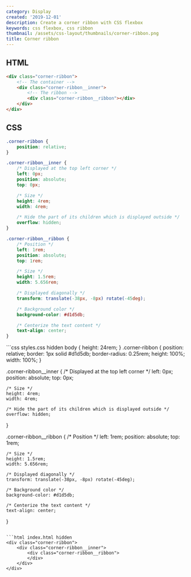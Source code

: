 ```yaml
---
category: Display
created: '2019-12-01'
description: Create a corner ribbon with CSS flexbox
keywords: css flexbox, css ribbon
thumbnail: /assets/css-layout/thumbnails/corner-ribbon.png
title: Corner ribbon
---
```


## HTML

```html index.html
<div class="corner-ribbon">
    <!-- The container -->
    <div class="corner-ribbon__inner">
        <!-- The ribbon -->
        <div class="corner-ribbon__ribbon"></div>
    </div>
</div>
```

## CSS

```css styles.css
.corner-ribbon {
    position: relative;
}

.corner-ribbon__inner {
    /* Displayed at the top left corner */
    left: 0px;
    position: absolute;
    top: 0px;

    /* Size */
    height: 4rem;
    width: 4rem;

    /* Hide the part of its children which is displayed outside */
    overflow: hidden;
}

.corner-ribbon__ribbon {
    /* Position */
    left: 1rem;
    position: absolute;
    top: 1rem;

    /* Size */
    height: 1.5rem;
    width: 5.656rem;

    /* Displayed diagonally */
    transform: translate(-38px, -8px) rotate(-45deg);

    /* Background color */
    background-color: #d1d5db;

    /* Centerize the text content */
    text-align: center;
}
```

<Playground>
```css styles.css hidden
body {
    height: 24rem;
}
.corner-ribbon {
    position: relative;
    border: 1px solid #d1d5db;
    border-radius: 0.25rem;
    height: 100%;
    width: 100%;
}

.corner-ribbon__inner {
    /* Displayed at the top left corner */
    left: 0px;
    position: absolute;
    top: 0px;

    /* Size */
    height: 4rem;
    width: 4rem;

    /* Hide the part of its children which is displayed outside */
    overflow: hidden;
}

.corner-ribbon__ribbon {
    /* Position */
    left: 1rem;
    position: absolute;
    top: 1rem;

    /* Size */
    height: 1.5rem;
    width: 5.656rem;

    /* Displayed diagonally */
    transform: translate(-38px, -8px) rotate(-45deg);

    /* Background color */
    background-color: #d1d5db;

    /* Centerize the text content */
    text-align: center;
}
```

```html index.html hidden
<div class="corner-ribbon">
    <div class="corner-ribbon__inner">
        <div class="corner-ribbon__ribbon">
        </div>
    </div>
</div>
```
</Playground>
